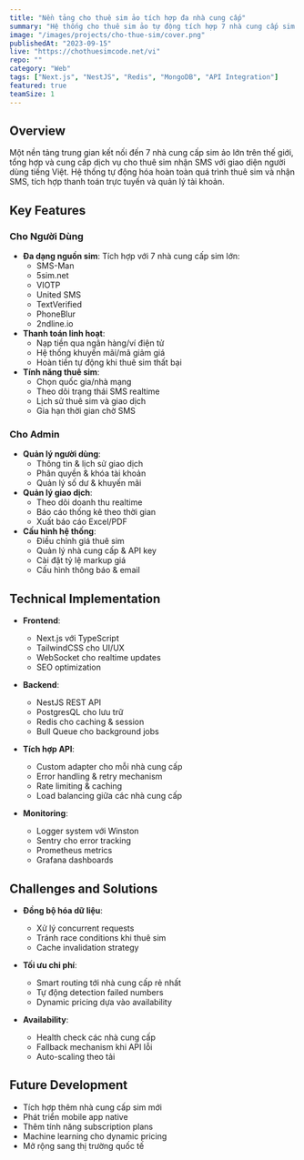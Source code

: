 ```yaml
---
title: "Nền tảng cho thuê sim ảo tích hợp đa nhà cung cấp"
summary: "Hệ thống cho thuê sim ảo tự động tích hợp 7 nhà cung cấp sim lớn trên thế giới, cung cấp giải pháp nhận SMS xác thực cho người dùng Việt Nam với giao diện tiếng Việt thân thiện."
image: "/images/projects/cho-thue-sim/cover.png"
publishedAt: "2023-09-15"
live: "https://chothuesimcode.net/vi"
repo: ""
category: "Web"
tags: ["Next.js", "NestJS", "Redis", "MongoDB", "API Integration"]
featured: true
teamSize: 1
---
```


## Overview

Một nền tảng trung gian kết nối đến 7 nhà cung cấp sim ảo lớn trên thế giới, tổng hợp và cung cấp dịch vụ cho thuê sim nhận SMS với giao diện người dùng tiếng Việt. Hệ thống tự động hóa hoàn toàn quá trình thuê sim và nhận SMS, tích hợp thanh toán trực tuyến và quản lý tài khoản.

## Key Features

### Cho Người Dùng
- **Đa dạng nguồn sim**: Tích hợp với 7 nhà cung cấp sim lớn:
  - SMS-Man
  - 5sim.net 
  - VIOTP
  - United SMS
  - TextVerified
  - PhoneBlur
  - 2ndline.io
- **Thanh toán linh hoạt**:
  - Nạp tiền qua ngân hàng/ví điện tử
  - Hệ thống khuyến mãi/mã giảm giá
  - Hoàn tiền tự động khi thuê sim thất bại
- **Tính năng thuê sim**:
  - Chọn quốc gia/nhà mạng
  - Theo dõi trạng thái SMS realtime
  - Lịch sử thuê sim và giao dịch
  - Gia hạn thời gian chờ SMS

### Cho Admin
- **Quản lý người dùng**:
  - Thông tin & lịch sử giao dịch
  - Phân quyền & khóa tài khoản
  - Quản lý số dư & khuyến mãi
- **Quản lý giao dịch**:
  - Theo dõi doanh thu realtime
  - Báo cáo thống kê theo thời gian
  - Xuất báo cáo Excel/PDF
- **Cấu hình hệ thống**:
  - Điều chỉnh giá thuê sim
  - Quản lý nhà cung cấp & API key
  - Cài đặt tỷ lệ markup giá
  - Cấu hình thông báo & email

## Technical Implementation

- **Frontend**: 
  - Next.js với TypeScript
  - TailwindCSS cho UI/UX
  - WebSocket cho realtime updates
  - SEO optimization

- **Backend**:
  - NestJS REST API 
  - PostgresQL cho lưu trữ
  - Redis cho caching & session
  - Bull Queue cho background jobs

- **Tích hợp API**:
  - Custom adapter cho mỗi nhà cung cấp
  - Error handling & retry mechanism
  - Rate limiting & caching
  - Load balancing giữa các nhà cung cấp

- **Monitoring**:
  - Logger system với Winston
  - Sentry cho error tracking
  - Prometheus metrics
  - Grafana dashboards

## Challenges and Solutions

- **Đồng bộ hóa dữ liệu**: 
  - Xử lý concurrent requests
  - Tránh race conditions khi thuê sim
  - Cache invalidation strategy
  
- **Tối ưu chi phí**:
  - Smart routing tới nhà cung cấp rẻ nhất
  - Tự động detection failed numbers
  - Dynamic pricing dựa vào availability

- **Availability**:
  - Health check các nhà cung cấp
  - Fallback mechanism khi API lỗi
  - Auto-scaling theo tải

## Future Development

- Tích hợp thêm nhà cung cấp sim mới
- Phát triển mobile app native
- Thêm tính năng subscription plans
- Machine learning cho dynamic pricing
- Mở rộng sang thị trường quốc tế
